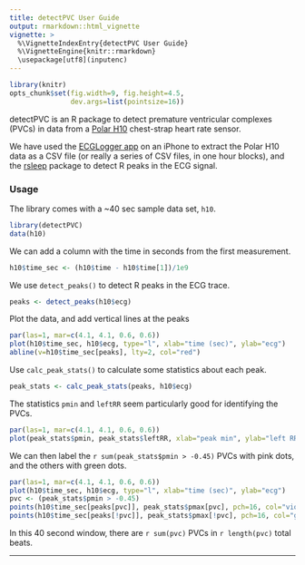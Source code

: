 ```yaml
---
title: detectPVC User Guide
output: rmarkdown::html_vignette
vignette: >
  %\VignetteIndexEntry{detectPVC User Guide}
  %\VignetteEngine{knitr::rmarkdown}
  \usepackage[utf8](inputenc)
---
```


```r
library(knitr)
opts_chunk$set(fig.width=9, fig.height=4.5,
               dev.args=list(pointsize=16))
```


detectPVC is an R package to detect premature ventricular complexes (PVCs) in data from a [Polar
H10](https://www.polar.com/us-en/sensors/h10-heart-rate-sensor) chest-strap heart rate sensor.

We have used the [ECGLogger app](https://www.ecglogger.com/) on an iPhone
to extract the Polar H10 data as a CSV file (or really a series of CSV
files, in one hour blocks), and the [rsleep](https://rsleep.org/)
package to detect R peaks in the ECG signal.


### Usage

The library comes with a ~40 sec sample data set, `h10`.

```r
library(detectPVC)
data(h10)
```

We can add a column with the time in seconds from the first
measurement.

```r
h10$time_sec <- (h10$time - h10$time[1])/1e9
```

We use `detect_peaks()` to detect R peaks in the ECG trace.

```r
peaks <- detect_peaks(h10$ecg)
```

Plot the data, and add vertical lines at the peaks

```r
par(las=1, mar=c(4.1, 4.1, 0.6, 0.6))
plot(h10$time_sec, h10$ecg, type="l", xlab="time (sec)", ylab="ecg")
abline(v=h10$time_sec[peaks], lty=2, col="red")
```

Use `calc_peak_stats()` to calculate some statistics about each peak.

```r
peak_stats <- calc_peak_stats(peaks, h10$ecg)
```

The statistics `pmin` and `leftRR` seem particularly good for
identifying the PVCs.

```r
par(las=1, mar=c(4.1, 4.1, 0.6, 0.6))
plot(peak_stats$pmin, peak_stats$leftRR, xlab="peak min", ylab="left RR")
```

We can then label the `r sum(peak_stats$pmin > -0.45)` PVCs with pink dots, and the others with green
dots.

```r
par(las=1, mar=c(4.1, 4.1, 0.6, 0.6))
plot(h10$time_sec, h10$ecg, type="l", xlab="time (sec)", ylab="ecg")
pvc <- (peak_stats$pmin > -0.45)
points(h10$time_sec[peaks[pvc]], peak_stats$pmax[pvc], pch=16, col="violetred")
points(h10$time_sec[peaks[!pvc]], peak_stats$pmax[!pvc], pch=16, col="green3")
```

In this 40 second window, there are `r sum(pvc)` PVCs in `r length(pvc)` total beats.

---
